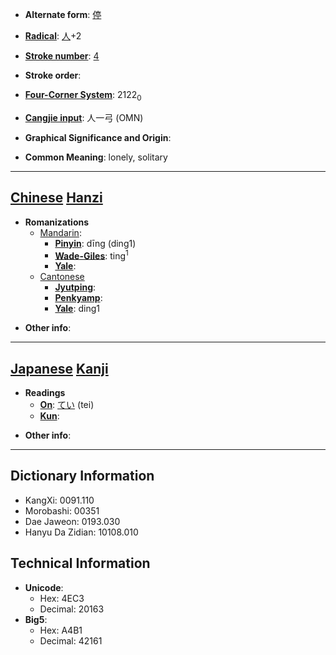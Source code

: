 * '''Alternate form''': [[停]]

* '''[[Wiktionary:Chinese radical index| Radical]]''': [[Wiktionary:Chinese radical index 人|人]]+2

* '''[[Wiktionary:Chinese total strokes index|Stroke number]]''': [[Wiktionary:Chinese total strokes index 4|4]]

* '''Stroke order''': 

* '''[[Wiktionary:Chinese four corner index|Four-Corner System]]''': 2122<sub>0</sub>

* '''[[Wiktionary:Chinese Cangjie index|Cangjie input]]''': 人一弓 (OMN)

* '''Graphical Significance and Origin''': 

* '''Common Meaning''': lonely, solitary

----

== [[Chinese]] [[Hanzi]] ==

* '''Romanizations'''
** [[Mandarin]]:
*** '''[[Pinyin]]''': dīng (ding1)
*** '''[[Wade-Giles]]''': ting<sup>1</sup>
*** '''[[Yale]]''': 
**[[Cantonese]]
***'''[[Jyutping]]''':
***'''[[Penkyamp]]''': 
***'''[[Yale]]''': ding1

* '''Other info''': 

----

== [[Japanese]] [[Kanji]] ==

* '''Readings'''
** '''[[On]]''': [[てい]] (tei)
** '''[[Kun]]''': 

* '''Other info''':  

----

== Dictionary Information ==

* KangXi: 0091.110
* Morobashi: 00351
* Dae Jaweon: 0193.030
* Hanyu Da Zidian: 10108.010

== Technical Information ==

* '''Unicode''':
** Hex: 4EC3
** Decimal: 20163
* '''Big5''':
** Hex: A4B1
** Decimal: 42161